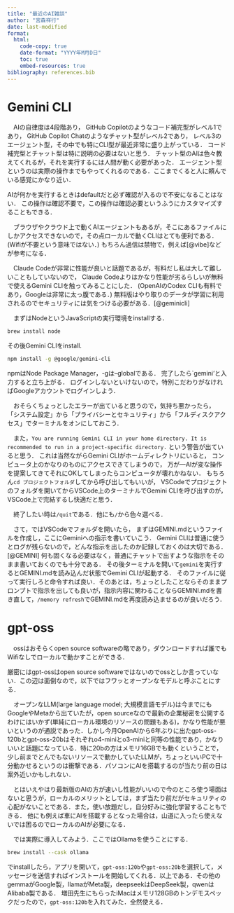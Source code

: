 ```yaml
---
title: "最近のAI雑談"
author: "宮森祥行"
date: last-modified
format:
  html:
    code-copy: true
    date-format: "YYYY年M月D日"
    toc: true
    embed-resources: true
bibliography: references.bib
---
```


# Gemini CLI

　AIの自律度は4段階あり，
GitHub Copilotのようなコード補完型がレベル1であり，
GitHub Copilot Chatのようなチャット型がレベル2であり，
レベル3のエージェント型，その中でも特にCLI型が最近非常に盛り上がっている．
コード補完型とチャット型は特に説明の必要はないと思う．
チャット型のAIは色々教えてくれるが，それを実行するには人間が動く必要があった．
エージェント型というのは実際の操作までもやってくれるのである．ここまでくると人に頼んでいる感覚にかなり近い．

::: callout-warning
AIが何かを実行するときはdefaultだと必ず確認が入るので不安になることはない．
この操作は確認不要で，この操作は確認必要というふうにカスタマイズすることもできる．
:::

　ブラウザやクラウド上で動くAIエージェントもあるが，そこにあるファイルにしかアクセスできないので，その点ローカルで動くCLIはとても便利である．(Wifiが不要という意味ではない．)
もちろん過信は禁物で，例えば[@vibe]などが参考になる．


　Claude Codeが非常に性能が良いと話題であるが，有料だし私は大して難しいこともしていないので，
Claude Codeよりはかなり性能が劣るらしいが無料で使えるGemini CLIを触ってみることにした．
(OpenAIのCodex CLIも有料であり，Googleは非常に太っ腹である．)
無料版はやり取りのデータが学習に利用されるのでセキュリティには気をつける必要がある．[@geminicli]

　まずはNodeというJavaScriptの実行環境をinstallする．
```zsh
brew install node
```
その後Gemini CLIをinstall.
```zsh
npm install -g @google/gemini-cli
```
npmはNode Package Manager，-gは--globalである．
完了したら`gemini'と入力すると立ち上がる．
ログインしないといけないので，特別こだわりがなければGoogleアカウントでログインしよう．

　おそらくちょっとしたエラーが出ていると思うので，気持ち悪かったら，
「システム設定」から「プライバシーとセキュリティ」から「フルディスクアクセス」でターミナルをオンにしておこう．

　また，`You are running Gemini CLI in your home directory. It is recommended to run in a project-specific directory.`
という警告が出ていると思う．
これは当然ながらGemini CLIがホームディレクトリにいると，
コンピュータ上のかなりのものにアクセスできてしまうので，
万が一AIが変な操作を提案してきてそれにOKしてしまったらコンピュータが壊れかねない．
もちろん`cd プロジェクトフォルダ`してから呼び出してもいいが，
VSCodeでプロジェクトのフォルダを開いてからVSCode上のターミナルでGemini CLIを呼び出すのが，
VSCode上で完結するし快適だと思う．

　終了したい時は`/quit`である．他にも`/`から色々選べる．


　さて，ではVSCodeでフォルダを開いたら，
まずはGEMINI.mdというファイルを作成し，ここにGeminiへの指示を書いていこう．
Gemini CLIは普通に使うとログが残らないので，どんな指示を出したのか記録しておくのは大切である．[@GEMINI]
何も固くなる必要はなく，普通にチャットで出すような指示をそのまま書いておくのでも十分である．
その後ターミナルを開いて`gemini`を実行するとGEMINI.mdを読み込んだ状態でGemini CLIが起動する．
そのファイルに従って実行しろと命令すれば良い．そのあとは，ちょっとしたことならそのままプロンプトで指示を出しても良いが，指示内容に関わることならGEMINI.mdを書き直して，`/memory refresh`でGEMINI.mdを再度読み込ませるのが良いだろう．

# gpt-oss

　ossはおそらくopen source softwareの略であり，ダウンロードすれば誰でもWifiなしでローカルで動かすことができる．

::: callout-warning
厳密にはgpt-ossはopen source softwareではないのでossとしか言っていない．この辺は面倒なので，以下ではフワッとオープンなモデルと呼ぶことにする．
:::

　オープンなLLM(large language model; 大規模言語モデル)は今までにもGoogleやMetaから出ていたが，open sourceなので最新の企業秘密を公開するわけにはいかず(単純にローカル環境のリソースの問題もある)，かなり性能が悪いというのが通説であった．しかし今月OpenAIから6年ぶりに出たgpt-oss-120bとgpt-oss-20bはそれぞれo4-miniとo3-miniと同等の性能であり，かなりいいと話題になっている．特に20bの方はメモリ16GBでも動くということで，少し前までとんでもないリソースで動かしていたLLMが，ちょっといいPCで十分動かせるというのは衝撃である．パソコンにAIを搭載するのが当たり前の日は案外近いかもしれない．

　とはいえやはり最新版のAIの方が速いし性能がいいので今のところ使う場面はないと思うが，ローカルのメリットとしては，まず当たり前だがセキュリティの心配がないことである．また，使い放題だし，自分好みに強化学習することもできる．
他にも例えば車にAIを搭載するとなった場合は，山道に入ったら使えないでは困るのでローカルのAIが必要になる．

　では実際に導入してみよう．ここではOllamaを使うことにする．
```zsh
brew install --cask ollama
```
でinstallしたら，アプリを開いて，`gpt-oss:120b`や`gpt-oss:20b`を選択して，メッセージを送信すればインストールを開始してくれる．以上である．その他のgemmaがGoogle製，llamaがMeta製，deepseekはDeepSeek製，qwenはAlibaba製である．
増田先生にもらったiMacはメモリ128GBのトンデモスペックだったので，`gpt-oss:120b`を入れてみた．全然使える．
